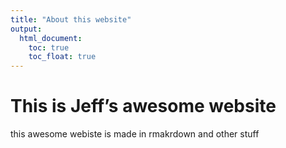 ```yaml
---
title: "About this website"
output:
  html_document:
    toc: true
    toc_float: true
---
```


# This is Jeff's awesome website

this awesome webiste is made in rmakrdown and other stuff

